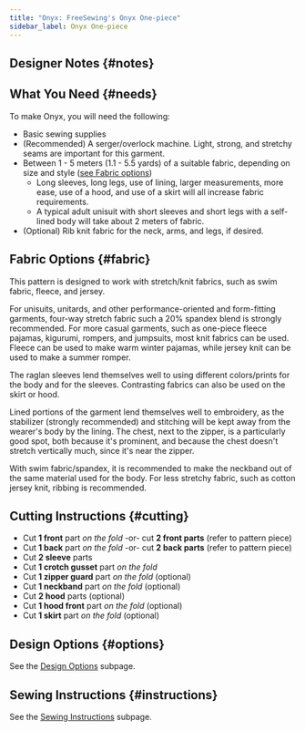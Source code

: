 ```yaml
---
title: "Onyx: FreeSewing's Onyx One-piece"
sidebar_label: Onyx One-piece
---
```



<DocusaurusDoc>
  <DesignInfo design="onyx" noDocsLink />
</DocusaurusDoc>

## Designer Notes {#notes}

<Notes />

## What You Need {#needs}

To make Onyx, you will need the following:

- Basic sewing supplies
- (Recommended) A serger/overlock machine. Light, strong, and stretchy seams
  are important for this garment.
- Between 1 - 5 meters (1.1 - 5.5 yards) of a suitable fabric, depending on
  size and style ([see Fabric options](#fabric))
  - Long sleeves, long legs, use of lining, larger measurements, more ease, use
    of a hood, and use of a skirt will all increase fabric requirements.
  - A typical adult unisuit with short sleeves and short legs with a self-lined
    body will take about 2 meters of fabric.
- (Optional) Rib knit fabric for the neck, arms, and legs, if desired.

## Fabric Options {#fabric}

This pattern is designed to work with stretch/knit fabrics, such as swim
fabric, fleece, and jersey.

For unisuits, unitards, and other performance-oriented and form-fitting
garments, four-way stretch fabric such a 20% spandex blend is strongly
recommended. For more casual garments, such as one-piece fleece pajamas,
kigurumi, rompers, and jumpsuits, most knit fabrics can be used. Fleece can be
used to make warm winter pajamas, while jersey knit can be used to make a
summer romper.

The raglan sleeves lend themselves well to using different colors/prints for
the body and for the sleeves. Contrasting fabrics can also be used on the skirt
or hood.

Lined portions of the garment lend themselves well to embroidery, as the
stabilizer (strongly recommended) and stitching will be kept away from the
wearer's body by the lining. The chest, next to the zipper, is a particularly
good spot, both because it's prominent, and because the chest doesn't stretch
vertically much, since it's near the zipper.

With swim fabric/spandex, it is recommended to make the neckband out of the
same material used for the body. For less stretchy fabric, such as cotton
jersey knit, ribbing is recommended.

## Cutting Instructions {#cutting}

- Cut **1 front** part _on the fold_ -or- cut **2 front parts** (refer to
  pattern piece)
- Cut **1 back** part _on the fold_ -or- cut **2 back parts** (refer to pattern
  piece)
- Cut **2 sleeve** parts
- Cut **1 crotch gusset** part _on the fold_
- Cut **1 zipper guard** part _on the fold_ (optional)
- Cut **1 neckband** part _on the fold_ (optional)
- Cut **2 hood** parts (optional)
- Cut **1 hood front** part _on the fold_ (optional)
- Cut **1 skirt** part _on the fold_ (optional)

## Design Options {#options}

<MiniTip>See the [Design Options](/docs/designs/onyx/options/) subpage.</MiniTip>

## Sewing Instructions {#instructions}

<MiniTip>See the [Sewing Instructions](/docs/designs/onyx/instructions/) subpage.</MiniTip>
